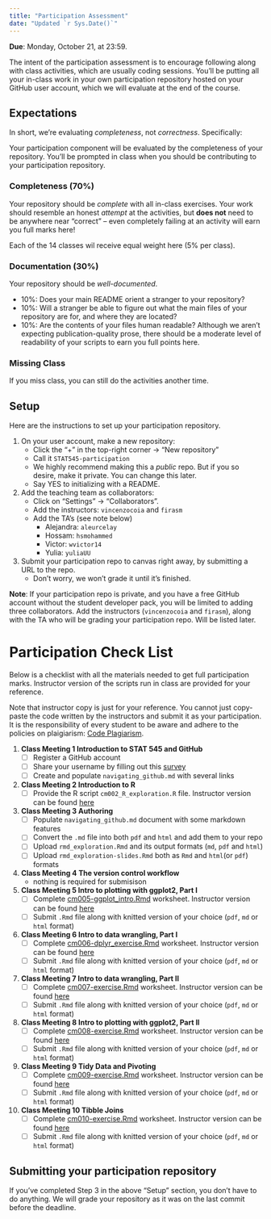 ```yaml
---
title: "Participation Assessment"
date: "Updated `r Sys.Date()`"
---
```


__Due__: Monday, October 21, at 23:59.

The intent of the participation assessment is to encourage following along with class activities, which are usually coding sessions. You'll be putting all your in-class work in your own participation repository hosted on your GitHub user account, which we will evaluate at the end of the course.

## Expectations

In short, we're evaluating _completeness_, not _correctness_. Specifically:

Your participation component will be evaluated by the completeness of your repository. You'll be prompted in class when you should be contributing to your participation repository. 

### Completeness (70%)

Your repository should be _complete_ with all in-class exercises. Your work should resemble an honest _attempt_ at the activities, but __does not__ need to be anywhere near "correct" -- even completely failing at an activity will earn you full marks here!

Each of the 14 classes wil receive equal weight here (5% per class).

### Documentation (30%)

Your repository should be _well-documented_. 

- 10%: Does your main README orient a stranger to your repository?
- 10%: Will a stranger be able to figure out what the main files of your repository are for, and where they are located?
- 10%: Are the contents of your files human readable? Although we aren't expecting publication-quality prose, there should be a moderate level of readability of your scripts to earn you full points here.

### Missing Class

If you miss class, you can still do the activities another time. 


## Setup

Here are the instructions to set up your participation repository.

1. On your user account, make a new repository:
    - Click the "+" in the top-right corner -> "New repository"
    - Call it `STAT545-participation`
    - We highly recommend making this a _public_ repo. But if you so desire, make it private. You can change this later.
    - Say YES to initializing with a README. 
2. Add the teaching team as collaborators:
	- Click on "Settings" -> "Collaborators".
	- Add the instructors: `vincenzocoia` and `firasm`
	- Add the TA's (see note below)
		- Alejandra: `aleurcelay`
		- Hossam:    `hsmohammed`
		- Victor:    `wvictor14`
		- Yulia:     `yuliaUU`
3. Submit your participation repo to canvas right away, by submitting a URL to the repo.
    - Don't worry, we won't grade it until it's finished. 

__Note__: If your participation repo is private, and you have a free GitHub account without the student developer pack, you will be limited to adding three collaborators. Add the instructors (`vincenzocoia` and `firasm`), along with the TA who will be grading your participation repo. Will be listed later. 

# Participation Check List
 
Below is a checklist with all the materials needed to get full participation marks. Instructor version of the scripts run in class are provided for your reference.
 
Note that instructor copy is just for your reference. You cannot just copy-paste the code written by the instructors and submit it as your participation. It is the responsibility of every student to be aware and adhere to the policies on plaigiarism: [Code Plagiarism](https://stat545.stat.ubc.ca/policies/). 

1. **Class Meeting 1 Introduction to STAT 545 and GitHub**   
    - [ ] Register a GitHub account
    - [ ] Share your username by filling out this [survey](https://ubc.ca1.qualtrics.com/jfe/form/SV_8jKz3FaT7w5EHfT)
    - [ ] Create and populate ```navigating_github.md``` with several links
2. **Class Meeting 2 Introduction to R**   
    - [ ] Provide the R script ```cm002_R_exploration.R``` file. Instructor version can be found [here](https://github.com/vincenzocoia/STAT545-participation/blob/master/tools/cm002-r_exploration.R)
3. **Class Meeting 3 Authoring**  
   - [ ] Populate ```navigating_github.md``` document with some markdown features
   - [ ] Convert the ```.md``` file into both ```pdf``` and ```html``` and add them to your repo
   - [ ] Upload ```rmd_exploration.Rmd``` and its output formats (```md```, ```pdf``` and ```html```)
   - [ ] Upload ```rmd_exploration-slides.Rmd``` both as ```Rmd``` and ```html```(or ```pdf```) formats
4. **Class Meeting 4 The version control workflow**   
   - nothing is required for submisison 
5. **Class Meeting 5 Intro to plotting with ggplot2, Part I**  
   - [ ] Complete [cm005-ggplot_intro.Rmd](https://raw.githubusercontent.com/STAT545-UBC/Classroom/master/tutorials/cm005-exercise.Rmd) worksheet. Instructor version can be found [here](https://github.com/vincenzocoia/STAT545-participation/blob/master/plotting/cm005-ggplot_intro.Rmd)
   - [ ] Submit ```.Rmd``` file along with knitted version of your choice (```pdf```, ```md``` or ```html``` format)
6. **Class Meeting 6 Intro to data wrangling, Part I** 
   - [ ] Complete [cm006-dplyr_exercise.Rmd](https://raw.githubusercontent.com/STAT545-UBC/Classroom/master/tutorials/cm006-exercise.Rmd) worksheet. Instructor version can be found [here](https://github.com/wvictor14/STAT545-participation/blob/master/cm006-exercise.Rmd)
   - [ ] Submit ```.Rmd``` file along with knitted version of your choice (```pdf```, ```md``` or ```html``` format)
7. **Class Meeting 7 Intro to data wrangling, Part II**
   - [ ] Complete [cm007-exercise.Rmd](https://raw.githubusercontent.com/STAT545-UBC/Classroom/master/tutorials/cm007-exercise.Rmd) worksheet. Instructor version can be found [here](https://github.com/vincenzocoia/STAT545-participation/blob/master/wrangling/cm007-exercise.rmd)
   - [ ] Submit ```.Rmd``` file along with knitted version of your choice (```pdf```, ```md``` or ```html``` format)
8. **Class Meeting 8 Intro to plotting with ggplot2, Part II**  
   - [ ] Complete [cm008-exercise.Rmd](https://raw.githubusercontent.com/STAT545-UBC/Classroom/master/tutorials/cm008-exercise.Rmd) worksheet. Instructor version can be found [here](https://github.com/vincenzocoia/STAT545-participation/blob/master/plotting/cm008-exercise.Rmd)
   - [ ] Submit ```.Rmd``` file along with knitted version of your choice (```pdf```, ```md``` or ```html``` format)
9. **Class Meeting 9 Tidy Data and Pivoting** 
   - [ ] Complete [cm009-exercise.Rmd](https://raw.githubusercontent.com/STAT545-UBC/Classroom/master/tutorials/cm009-exercise.Rmd) worksheet. Instructor version can be found [here](https://github.com/vincenzocoia/STAT545-participation/blob/master/wrangling/cm009-exercise.Rmd)
   - [ ] Submit ```.Rmd``` file along with knitted version of your choice (```pdf```, ```md``` or ```html``` format)
10. **Class Meeting 10 Tibble Joins** 
    - [ ] Complete [cm010-exercise.Rmd](https://raw.githubusercontent.com/STAT545-UBC/Classroom/master/tutorials/cm010-exercise.Rmd) worksheet. Instructor version can be found [here](https://github.com/vincenzocoia/STAT545-participation/blob/master/wrangling/cm010-exercise.Rmd)
    - [ ] Submit ```.Rmd``` file along with knitted version of your choice (```pdf```, ```md``` or ```html``` format)

## Submitting your participation repository

If you've completed Step 3 in the above "Setup" section, you don't have to do anything. We will grade your repository as it was on the last commit before the deadline.

